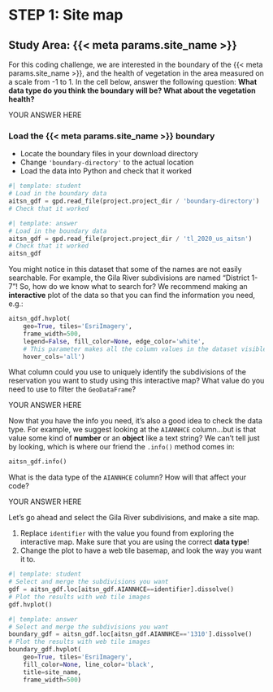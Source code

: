 # STEP 1: Site map

## Study Area: {{< meta params.site_name >}}

::: {.callout-respond}
For this coding challenge, we are interested in the boundary of the {{< meta params.site_name >}}, and the health of vegetation in the area measured on a scale from -1 to 1. In the cell below, answer the following question: **What data type do you think the boundary will be? What about the vegetation health?**
:::

::: {.content-visible when-format="ipynb"}
:::: {.cell .markdown}
YOUR ANSWER HERE
::::
:::

### Load the {{< meta params.site_name >}} boundary

::: {.callout-task}

  - Locate the boundary files in your download directory
  - Change `'boundary-directory'` to the actual location
  - Load the data into Python and check that it worked

:::

```python
#| template: student
# Load in the boundary data
aitsn_gdf = gpd.read_file(project.project_dir / 'boundary-directory')
# Check that it worked

```

::: {.content-visible when-format="html"}
```python
#| template: answer
# Load in the boundary data
aitsn_gdf = gpd.read_file(project.project_dir / 'tl_2020_us_aitsn')
# Check that it worked
aitsn_gdf

```
:::

You might notice in this dataset that some of the names are not easily searchable. For example, the Gila River subdivisions are named "District 1-7"! So, how do we know what to search for? We recommend making an **interactive** plot of the data so that you can find the information you need, e.g.:


```python
aitsn_gdf.hvplot(
    geo=True, tiles='EsriImagery', 
    frame_width=500,
    legend=False, fill_color=None, edge_color='white',
    # This parameter makes all the column values in the dataset visible.
    hover_cols='all')
```

::: {.callout-respond}
What column could you use to uniquely identify the subdivisions of the reservation you want to study using this interactive map? What value do you need to use to filter the `GeoDataFrame`?
:::

::: {.content-visible when-format="ipynb"}
:::: {.cell .markdown}
YOUR ANSWER HERE
::::
:::


Now that you have the info you need, it's also a good idea to check the data type. For example, we suggest looking at the `AIANNHCE` column...but is that value some kind of **number** or an **object** like a text string? We can't tell just by looking, which is where our friend the `.info()` method comes in:

```python
aitsn_gdf.info()
```


::: {.callout-respond}
What is the data type of the `AIANNHCE` column? How will that affect your code?
:::

::: {.content-visible when-format="ipynb"}
:::: {.cell .markdown}
YOUR ANSWER HERE
::::
:::

Let's go ahead and select the Gila River subdivisions, and make a site map.

::: {.callout-task}

  1. Replace `identifier` with the value you found from exploring the interactive map. Make sure that you are using the correct **data type**!
  2. Change the plot to have a web tile basemap, and look the way you want it to.

:::

```python
#| template: student
# Select and merge the subdivisions you want
gdf = aitsn_gdf.loc[aitsn_gdf.AIANNHCE==identifier].dissolve()
# Plot the results with web tile images
gdf.hvplot()
```

::: {.content-visible when-format="html"}
```python
#| template: answer
# Select and merge the subdivisions you want
boundary_gdf = aitsn_gdf.loc[aitsn_gdf.AIANNHCE=='1310'].dissolve()
# Plot the results with web tile images
boundary_gdf.hvplot(
    geo=True, tiles='EsriImagery',
    fill_color=None, line_color='black',
    title=site_name,
    frame_width=500)
```
:::
